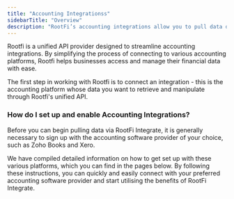 ```yaml
---
title: "Accounting Integrationss"
sidebarTitle: "Overview"
description: "RootFi’s accounting integrations allow you to pull data directly from your customer’s accounting software in real-time."
---
```


Rootfi is a unified API provider designed to streamline accounting integrations. By simplifying the process of connecting to various accounting platforms, Rootfi helps businesses access and manage their financial data with ease.

The first step in working with Rootfi is to connect an integration - this is the accounting platform whose data you want to retrieve and manipulate through Rootfi's unified API.

  
### How do I set up and enable Accounting Integrations?

Before you can begin pulling data via RootFi Integrate, it is generally necessary to sign up with the accounting software provider of your choice, such as Zoho Books and Xero.

We have compiled detailed information on how to get set up with these various platforms, which you can find in the pages below. By following these instructions, you can quickly and easily connect with your preferred accounting software provider and start utilising the benefits of RootFi Integrate.